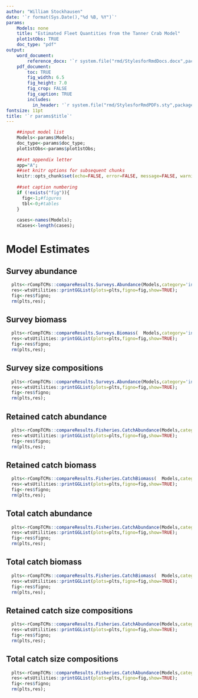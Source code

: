 ```yaml
---
author: "William Stockhausen"
date: '`r format(Sys.Date(),"%d %B, %Y")`'
params: 
    Models: none
    title: "Estimated Fleet Quantities from the Tanner Crab Model" 
    plot1stObs: TRUE
    doc_type: "pdf"
output: 
    word_document: 
        reference_docx: '`r system.file("rmd/StylesforRmdDocs.docx",package="wtsUtilities")`'
    pdf_document: 
        toc: TRUE
        fig_width: 6.5
        fig_height: 7.0
        fig_crop: FALSE
        fig_caption: TRUE
        includes:
          in_header: '`r system.file("rmd/StylesforRmdPDFs.sty",package="wtsUtilities")`'
fontsize: 11pt
title: '`r params$title`'
---
```


```r
    ##input model list
    Models<-params$Models;
    doc_type<-params$doc_type;
    plot1stObs<-params$plot1stObs;
    
    ##set appendix letter
    app="A";
    ##set knitr options for subsequent chunks
    knitr::opts_chunk$set(echo=FALSE, error=FALSE, message=FALSE, warning=FALSE, concordance=TRUE, fig.width=6.5, fig.height=3.5, dpi=300)
    
    ##set caption numbering
    if (!exists("fig")){
      fig<-1;#figures
      tbl<-0;#tables
    }
    
    cases<-names(Models);
    nCases<-length(cases);
```

# Model Estimates

## Survey abundance

```r
  plts<-rCompTCMs::compareResults.Surveys.Abundance(Models,category='index',cast="x",facet_grid=x~.,scales="free_y",dodge=0,showPlot=FALSE,verbose=FALSE);
  res<-wtsUtilities::printGGList(plots=plts,figno=fig,show=TRUE);
  fig<-res$figno;
  rm(plts,res);
```

## Survey biomass

```r
  plts<-rCompTCMs::compareResults.Surveys.Biomass(  Models,category='index',cast="x",facet_grid=x~.,scales="free_y",dodge=0,showPlot=FALSE,verbose=FALSE)
  res<-wtsUtilities::printGGList(plots=plts,figno=fig,show=TRUE);
  fig<-res$figno;
  rm(plts,res);
```

## Survey size compositions

```r
  plts<-rCompTCMs::compareResults.Surveys.Abundance(Models,category='index',cast="x+z",facet_wrap=~y,showPlot=FALSE,verbose=FALSE);
  res<-wtsUtilities::printGGList(plots=plts,figno=fig,show=TRUE);
  fig<-res$figno;
  rm(plts,res);
```

## Retained catch abundance

```r
  plts<-rCompTCMs::compareResults.Fisheries.CatchAbundance(Models,category='retained',cast="x",facet_grid=x~.,scales="free_y",dodge=0,showPlot=FALSE,verbose=FALSE);
  res<-wtsUtilities::printGGList(plots=plts,figno=fig,show=TRUE);
  fig<-res$figno;
  rm(plts,res);
```

## Retained catch biomass

```r
  plts<-rCompTCMs::compareResults.Fisheries.CatchBiomass(  Models,category='retained',cast="x",facet_grid=x~.,scales="free_y",dodge=0,showPlot=FALSE,verbose=FALSE);
  res<-wtsUtilities::printGGList(plots=plts,figno=fig,show=TRUE);
  fig<-res$figno;
  rm(plts,res);
```

## Total catch abundance

```r
  plts<-rCompTCMs::compareResults.Fisheries.CatchAbundance(Models,category='captured',cast="x",facet_grid=x~.,scales="free_y",dodge=0,showPlot=FALSE,verbose=FALSE);
  res<-wtsUtilities::printGGList(plots=plts,figno=fig,show=TRUE);
  fig<-res$figno;
  rm(plts,res);
```

## Total catch biomass

```r
  plts<-rCompTCMs::compareResults.Fisheries.CatchBiomass(  Models,category='captured',cast="x",facet_grid=x~.,scales="free_y",dodge=0,showPlot=FALSE,verbose=FALSE)
  res<-wtsUtilities::printGGList(plots=plts,figno=fig,show=TRUE);
  fig<-res$figno;
  rm(plts,res);
```

## Retained catch size compositions

```r
  plts<-rCompTCMs::compareResults.Fisheries.CatchAbundance(Models,category='retained',cast="x+z",facet_wrap=~y,dodge=0,showPlot=FALSE,verbose=FALSE);
  res<-wtsUtilities::printGGList(plots=plts,figno=fig,show=TRUE);
  fig<-res$figno;
  rm(plts,res);
```

## Total catch size compositions

```r
  plts<-rCompTCMs::compareResults.Fisheries.CatchAbundance(Models,category='captured',cast="x+z",facet_wrap=~y,dodge=0,showPlot=FALSE,verbose=FALSE);
  res<-wtsUtilities::printGGList(plots=plts,figno=fig,show=TRUE);
  fig<-res$figno;
  rm(plts,res);
```

